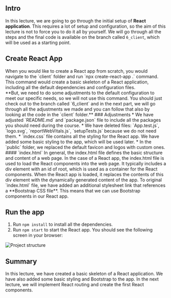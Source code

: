 
## Intro
In this lecture, we are going to go through the initial setup of **React application**. This requires a lot of setup and configuration, so the aim of this lecture is not to force you to do it all by yourself. We will go through all the steps and the final code is available on the branch called `6_client`, which will be used as a starting point.

## Create React App
<Callout emoji="💡">
    When you would like to create a React app from scratch, you would navigate to the `client` folder and run `npx create-react-app .` command. This command would create a basic skeleton of a React application, including all the default dependencies and configuration files. <br />
    **But, we need to do some adjustments to the default configuration to meet our specific needs, so we will not use this command. You should just check out to the branch called `6_client` and in the next part, we will go through all the adjustments we made and you can follow that also by looking at the code in the `client` folder.**
</Callout>
### Adjustments
* We have adjusted `README.md` and `package.json` file to include all the packages you should need during the course.
* We have deleted files: `App.test.js`, `logo.svg`, `reportWebVitals.js`, `setupTests.js` because we do not need them.
* `index.css` file contains all the styling for the React app. We have added some basic styling to the app, which will be used later.
* In the `public` folder, we replaced the default favicon and logos with custom ones.
#### `index.html`
<Callout type="info" emoji="ℹ️">
In general, the index.html file defines the basic structure and content of a web page. In the case of a React app, the index.html file is used to load the React components into the web page. It typically includes a div element with an id of root, which is used as a container for the React components. When the React app is loaded, it replaces the contents of this div element with the dynamically generated content of the app. 
</Callout>
To original `index.html` file, we have added an additional stylesheet link that references a **Bootstrap CSS file**. This means that we can use Bootstrap components in our React app.

## Run the app
1. Run `npm install` to install all the dependencies.
2. Run `npm start` to start the React app. You should see the following screen in your browser:
<Image src="/webApp/react_app.png" alt="Project structure" width={1000} height={300}/>

## Summary
In this lecture, we have created a basic skeleton of a React application. We have also added some basic styling and Bootstrap to the app. In the next lecture, we will implement React routing and create the first React components.
